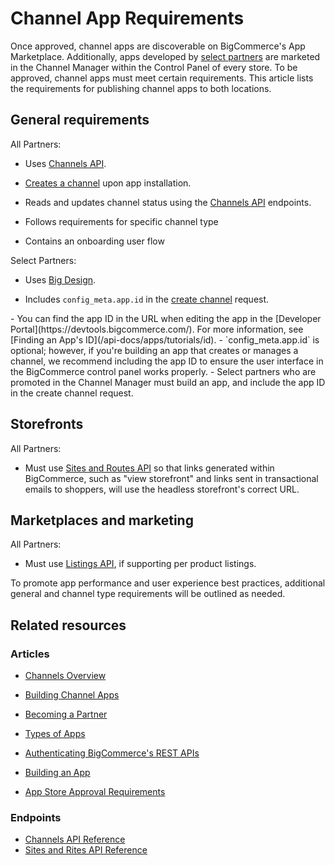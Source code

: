 # Channel App Requirements

Once approved, channel apps are discoverable on BigCommerce's App Marketplace. Additionally, apps developed by [select partners](https://www.bigcommerce.com/partners/) are marketed in the Channel Manager within the Control Panel of every store. To be approved, channel apps must meet certain requirements. This article lists the requirements for publishing channel apps to both locations.

## General requirements

All Partners:

- Uses [Channels API](/api-reference/store-management/channels).

- [Creates a channel](/api-reference/store-management/channels/channels/createchannel) upon app installation.
- Reads and updates channel status using the [Channels API](/api-reference/store-management/channels) endpoints.

- Follows requirements for specific channel type

- Contains an onboarding user flow

Select Partners:

- Uses [Big Design](https://developer.bigcommerce.com/big-design).

- Includes `config_meta.app.id` in the [create channel](/api-reference/store-management/channels/channels/createchannel) request.

<Callout type="info">
  - You can find the app ID in the URL when editing the app in the [Developer Portal](https://devtools.bigcommerce.com/). For more information, see [Finding an App's ID](/api-docs/apps/tutorials/id).
  - `config_meta.app.id` is optional; however, if you're building an app that creates or manages a channel, we recommend including the app ID to ensure the user interface in the BigCommerce control panel works properly.
  - Select partners who are promoted in the Channel Manager must build an app, and include the app ID in the create channel request.
</Callout>

## Storefronts

All Partners:

- Must use [Sites and Routes API](/api-reference/cart-checkout/sites-routes-api) so that links generated within BigCommerce, such as "view storefront" and links sent in transactional emails to shoppers, will use the headless storefront's correct URL.

## Marketplaces and marketing

All Partners:

- Must use [Listings API](/api-reference/store-management/channels), if supporting per product listings.

<Callout type="info">
  To promote app performance and user experience best practices, additional general and channel type requirements will be outlined as needed.
</Callout>

## Related resources

### Articles

- [Channels Overview](/api-docs/channels/overview)
- [Building Channel Apps](/api-docs/channels/guide/building-channel-apps)

- [Becoming a Partner](/api-docs/partner/becoming-a-partner)
- [Types of Apps](/api-docs/getting-started/building-apps-bigcommerce/types-of-apps)
- [Authenticating BigCommerce's REST APIs](/api-docs/getting-started/authentication/rest-api-authentication)
- [Building an App](/api-docs/getting-started/building-apps-bigcommerce/building-apps)
- [App Store Approval Requirements](/api-docs/partner/app-store-approval-requirements)

### Endpoints

- [Channels API Reference](/api-reference/store-management/channels)
- [Sites and Rites API Reference](/api-reference/cart-checkout/sites-routes-api)
